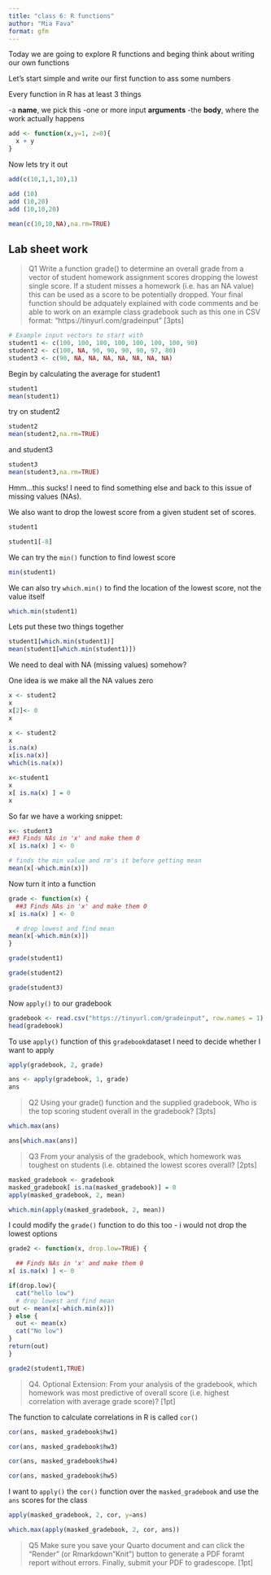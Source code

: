 ```yaml
---
title: "class 6: R functions"
author: "Mia Fava"
format: gfm
---
```


Today we are going to explore R functions and beging think about writing our own functions

Let's start simple and write our first function to ass some numbers

Every function in R has at least 3 things

-a **name**, we pick this
-one or more input **arguments**
-the **body**, where the work actually happens 


```r
add <- function(x,y=1, z=0){
  x + y 
}
```

Now lets try it out 

```r
add(c(10,1,1,10),1)
```
```r
add (10)
add (10,20)
add (10,10,20)
```

```r
mean(c(10,10,NA),na.rm=TRUE)
```

## Lab sheet work


> Q1 Write a function grade() to determine an overall grade from a vector of student homework
assignment scores dropping the lowest single score. If a student misses a homework (i.e. has an NA value) this can be used as a score to be potentially dropped. Your final function should be adquately explained with code comments and be able to work on an example class gradebook such as this one in CSV format: “https://tinyurl.com/gradeinput” [3pts]

```r
# Example input vectors to start with
student1 <- c(100, 100, 100, 100, 100, 100, 100, 90)
student2 <- c(100, NA, 90, 90, 90, 90, 97, 80)
student3 <- c(90, NA, NA, NA, NA, NA, NA, NA)
```

Begin by calculating the average for student1
```r
student1
mean(student1)
```

try on student2
```r
student2
mean(student2,na.rm=TRUE)
```

and student3
```r
student3
mean(student3,na.rm=TRUE)
```

Hmm...this sucks! I need to find something else and back to this issue of missing values (NAs).

We also want to drop the lowest score from a given student set of scores. 

```r
student1
```

```r
student1[-8]
```

We can try the `min()` function to find lowest score 
```r
min(student1)
```

We can also try `which.min()` to find the location of the lowest score, not the value itself
```r
which.min(student1)
```

Lets put these two things together 

```r
student1[which.min(student1)]
mean(student1[which.min(student1)])
```

We need to deal with NA (missing values) somehow? 

One idea is we make all the NA values zero

```r
x <- student2
x
x[2]<- 0
x
```

```r
x <- student2
x
is.na(x)
x[is.na(x)]
which(is.na(x))
```

```r
x<-student1
x
x[ is.na(x) ] = 0
x
```

So far we have a working snippet: 

```r
x<- student3
##3 Finds NAs in 'x' and make them 0
x[ is.na(x) ] <- 0

# finds the min value and rm's it before getting mean
mean(x[-which.min(x)])
```

Now turn it into a function
```r
grade <- function(x) {
  ##3 Finds NAs in 'x' and make them 0
x[ is.na(x) ] <- 0

  # drop lowest and find mean
mean(x[-which.min(x)])
}
```

```r
grade(student1)
```

```r
grade(student2)
```
```r
grade(student3)
```

Now `apply()` to our gradebook
```r
gradebook <- read.csv("https://tinyurl.com/gradeinput", row.names = 1)
head(gradebook)
```
To use `apply()` function of this `gradebook`dataset I need to decide whether I want to apply 

```r
apply(gradebook, 2, grade)
```


```r
ans <- apply(gradebook, 1, grade)
ans
```

> Q2 Using your grade() function and the supplied gradebook, Who is the top scoring student
overall in the gradebook? [3pts]

```r
which.max(ans)

ans[which.max(ans)]
```
> Q3 From your analysis of the gradebook, which homework was toughest on students (i.e. obtained
the lowest scores overall? [2pts]

```r
masked_gradebook <- gradebook
masked_gradebook[ is.na(masked_gradebook)] = 0
apply(masked_gradebook, 2, mean)
```

```r
which.min(apply(masked_gradebook, 2, mean))
```

I could modify the `grade()` function to do this too - i would not drop the lowest options 

```r
grade2 <- function(x, drop.low=TRUE) {

  ## Finds NAs in 'x' and make them 0
x[ is.na(x) ] <- 0

if(drop.low){
  cat("hello low")
  # drop lowest and find mean
out <- mean(x[-which.min(x)])
} else {
  out <- mean(x)
  cat("No low")
}
return(out)
}
```
```r
grade2(student1,TRUE)
```

>Q4. Optional Extension: From your analysis of the gradebook, which homework was most
predictive of overall score (i.e. highest correlation with average grade score)? [1pt]


The function to calculate correlations in R is called `cor()`

```r
cor(ans, masked_gradebook$hw1)
```

```r
cor(ans, masked_gradebook$hw3)
```

```r
cor(ans, masked_gradebook$hw4)
```

```r
cor(ans, masked_gradebook$hw5)
```

I want to `apply()` the `cor()` function over the `masked_gradebook` and use the `ans` scores for the class

```r
apply(masked_gradebook, 2, cor, y=ans)
```

```r
which.max(apply(masked_gradebook, 2, cor, ans))
```



> Q5 Make sure you save your Quarto document and can click the “Render” (or Rmarkdown”Knit”) button to generate a PDF foramt report without errors. Finally, submit your PDF to gradescope. [1pt]
